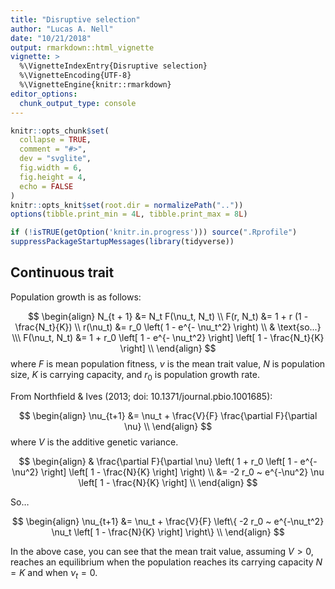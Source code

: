 ```yaml
---
title: "Disruptive selection"
author: "Lucas A. Nell"
date: "10/21/2018"
output: rmarkdown::html_vignette
vignette: >
  %\VignetteIndexEntry{Disruptive selection}
  %\VignetteEncoding{UTF-8}
  %\VignetteEngine{knitr::rmarkdown}
editor_options: 
  chunk_output_type: console
---
```


```r
knitr::opts_chunk$set(
  collapse = TRUE,
  comment = "#>",
  dev = "svglite", 
  fig.width = 6,
  fig.height = 4,
  echo = FALSE
)
knitr::opts_knit$set(root.dir = normalizePath(".."))
options(tibble.print_min = 4L, tibble.print_max = 8L)
```
```r
if (!isTRUE(getOption('knitr.in.progress'))) source(".Rprofile")
suppressPackageStartupMessages(library(tidyverse))
```



## Continuous trait

Population growth is as follows:

$$
\begin{align}
N_{t + 1} &= N_t F(\nu_t, N_t) \\
F(r, N_t) &= 1 + r (1 - \frac{N_t}{K}) \\
r(\nu_t) &= r_0 \left( 1 - e^{- \nu_t^2} \right) \\
& \text{so...} \\\
F(\nu_t, N_t) &= 1 + r_0 \left[ 1 - e^{- \nu_t^2} \right] \left[ 1 - \frac{N_t}{K} \right] \\
\end{align}
$$
where $F$ is mean population fitness,
$\nu$ is the mean trait value,
$N$ is population size,
$K$ is carrying capacity,
and
$r_0$ is population growth rate.




From Northfield & Ives (2013; doi: 10.1371/journal.pbio.1001685):

$$
\begin{align}
\nu_{t+1} &= \nu_t + \frac{V}{F} \frac{\partial F}{\partial \nu} \\
\end{align}
$$
where $V$ is the additive genetic variance.


$$
\begin{align}
& \frac{\partial F}{\partial \nu} \left( 1 + r_0 \left[ 1 - e^{- \nu^2} \right] 
    \left[ 1 - \frac{N}{K} \right] \right) \\
&= -2 r_0 ~ e^{-\nu^2} \nu \left[ 1 - \frac{N}{K} \right] \\
\end{align}
$$

So...

$$
\begin{align}
\nu_{t+1} &= \nu_t + \frac{V}{F} \left\{ -2 r_0 ~ e^{-\nu_t^2} \nu_t \left[ 1 - \frac{N}{K} \right] \right\} \\
\end{align}
$$

In the above case, you can see that the mean trait value, assuming $V > 0$, reaches
an equilibrium when the population reaches its carrying capacity $N=K$
and when $\nu_t = 0$.



